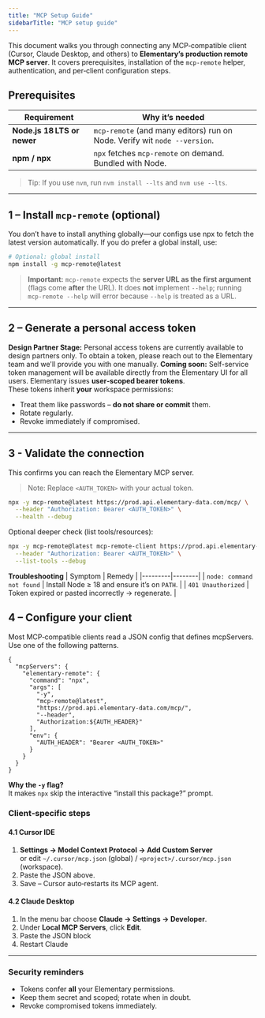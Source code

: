 ```yaml
---
title: "MCP Setup Guide"
sidebarTitle: "MCP setup guide"
---
```



This document walks you through connecting any MCP‑compatible client (Cursor, Claude Desktop, and others) to **Elementary’s production remote MCP server**. 
It covers prerequisites, installation of the `mcp-remote` helper, authentication, and per‑client configuration steps.

## Prerequisites
| Requirement | Why it’s needed |
|-------------|-----------------|
| **Node.js 18 LTS or newer** | `mcp-remote` (and many editors) run on Node. Verify wit `node --version`. |
| **npm / npx** | `npx` fetches `mcp-remote` on demand. Bundled with Node. |

> Tip: If you use `nvm`, run `nvm install --lts` and `nvm use --lts`.

---

## 1 – Install `mcp-remote` (optional)
You don’t have to install anything globally—our configs use npx to fetch the latest version automatically. If you do prefer a global install, use:
```bash
# Optional: global install
npm install -g mcp-remote@latest
```

> **Important:** `mcp-remote` expects the **server URL as the first argument** (flags come **after** the URL). It does **not** implement `--help`; running `mcp-remote --help` will error because `--help` is treated as a URL.

---

## 2 – Generate a personal access token
**Design Partner Stage:** Personal access tokens are currently available to design partners only. To obtain a token, please reach out to the Elementary team and we'll provide you with one manually.
**Coming soon:** Self-service token management will be available directly from the Elementary UI for all users.
Elementary issues **user‑scoped bearer tokens**.  
These tokens inherit **your** workspace permissions:
* Treat them like passwords – **do not share or commit** them.  
* Rotate regularly.  
* Revoke immediately if compromised.

---

## 3 - Validate the connection
This confirms you can reach the Elementary MCP server.
> Note: Replace `<AUTH_TOKEN>` with your actual token.

```bash
npx -y mcp-remote@latest https://prod.api.elementary-data.com/mcp/ \
  --header "Authorization: Bearer <AUTH_TOKEN>" \
  --health --debug
```

Optional deeper check (list tools/resources):
```bash
npx -y mcp-remote@latest mcp-remote-client https://prod.api.elementary-data.com/mcp/ \
  --header "Authorization: Bearer <AUTH_TOKEN>" \
  --list-tools --debug
```

**Troubleshooting**
| Symptom | Remedy |
|---------|--------|
| `node: command not found` | Install Node ≥ 18 and ensure it’s on `PATH`. |
| `401 Unauthorized` | Token expired or pasted incorrectly → regenerate. |

## 4 – Configure your client
Most MCP‑compatible clients read a JSON config that defines mcpServers. Use one of the following patterns.
```jsonc
{
  "mcpServers": {
    "elementary-remote": {
      "command": "npx",
      "args": [
        "-y",
        "mcp-remote@latest",
        "https://prod.api.elementary-data.com/mcp/",
        "--header",
        "Authorization:${AUTH_HEADER}"
      ],
      "env": {
        "AUTH_HEADER": "Bearer <AUTH_TOKEN>"
      }
    }
  }
}
```
**Why the `-y` flag?**  
It makes `npx` skip the interactive “install this package?” prompt.

### Client‑specific steps

#### 4.1 Cursor IDE
1. **Settings → Model Context Protocol → Add Custom Server**  
   or edit `~/.cursor/mcp.json` (global) / `<project>/.cursor/mcp.json` (workspace).
2. Paste the JSON above.
3. Save – Cursor auto‑restarts its MCP agent.

#### 4.2 Claude Desktop
1. In the menu bar choose **Claude → Settings -> Developer**.
2. Under **Local MCP Servers**, click **Edit**.
3. Paste the JSON block
4. Restart Claude

---

### Security reminders
* Tokens confer **all** your Elementary permissions.  
* Keep them secret and scoped; rotate when in doubt.  
* Revoke compromised tokens immediately.

